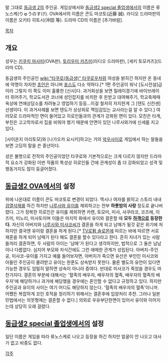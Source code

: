 말 그대로 [[동급생 2]]의 주인공.
게임상에서와 [[동급생2 special 졸업생]]에서의 이름은 류노스케(りゅうのすけ).
OVA에서의 이름은 콘도 마코토(近藤 誠).
라디오 드라마판의 이름은 오키타 히토시(沖田 等).
드라마 CD의 이름은 [추가바람].

[[목차]]
== 개요 ==
성우는 [[키쿠치 마사미]](OVA판), [[토리우미 카츠미]](라디오 드라마판), [세키 토모카즈](드라마 CD).

동급생의 주인공인 [[wiki:"타쿠로(동급생)" 타쿠로우]]처럼 여성을 밝히긴 하지만 온 동네에 악명이 자자한 [[초인]]은 아니며 [[포스]]도 다소 약하다.[* 1편 주인공이 워낙 [도시전설]급이라 그렇지 이 쪽도 이미 훌륭한 [신사]다. 과거회상을 보면 릴레이경기에 바이브레이터 쥐어주기, 학교도서관 코너에 성인잡지를 비치한 후 돈받고 대여해주기, 학교축제때 옥상에 연애상담소를 차려놓고 영업하기 등등...이걸 철저히 저지한게 그 [텐도 신칸센] 선생이다. 이 과거사례를 보면 텐도가 상상외로 책임감있는 교사라는걸 알 수 있다.] 여러모로 드라마적인 면이 들어있고 히로인들과의 관계가 강화된 면이 있다. 모친은 타계, 부친은 고고학자로서 집을 비워야 했기 때문에 안면이 있던 나루사와가에 신세를 지고 있다.

[사이온지 아리토모]와 [나가오카 요시키]하고는 거의 [[악우]]사이로 게임에서 하는 말들을 보면 고딩의 탈을 쓴 중년이다.

성은 불명으로 전작의 주인공이었던 타쿠로와 기본적으로는 크게 다르지 않지만 드라마적 요소가 강화된 이번 작품의 특성상 히로인들 간에 관계성이 좀 더 강화되었고 성격 및 행동거지도 많이 둥글어졌다.

== [[동급생2 OVA]]에서의 설정 ==
위에 나온대로 이름이 콘도 마코토로 변경이 되었다. 역시나 여자를 밝히고 스토리 내내 [[검열삭제]]를 하긴 하지만 [[나루사와 유이]]를 제외하고는 전부 '''하룻밤의 사랑''' 정도로 끝나버렸다. 그가 정복한 히로인은 유이를 제외하면 카렌, 토모미, 미사, 사쿠라코, 코즈에, 이즈미, 미노리, 미사토이며 이들은 마지막 화에서 유이와 결혼할 때 '''모두 [[하객]]으로 등장한다.''' 자신의 아버지와 [[나루사와 미사코]]씨가 결혼을 하게 되고 남매가 될것 같은 위기에 처하지만 결국엔 유이랑 결혼을 하게 된다.[* [[TV로펌 솔로몬]]에 따르는 바에 따르면 서로 재혼을 하게 되어 남매가 된다 해도 결혼을 할수 있다라고 한다. 흔히 자녀가 있는 사람들끼리 결혼하면, 두 사람의 아이는 '남매'가 된다고 생각하지만, 법적으로 그 둘은 남남이나 다름없다. 심지어 부모와 자식간에도 그런 애매한 관계가 성립된다. 아버지-주인공, 미사코-유이를 가지고 예를 들어보자면, 아버지가 죽으면 유산은 부인인 미사코와 아들인 주인공이 물려받고 유이는 한푼도 상속받지 못한다. 물론 별도의 유언이 있다면 가능한 경우도 엄밀히 말하면 상속이 아니라 증여다. 반대로 미사코가 죽었을 경우도 마찬가지다. 결혼의 부분에 대해서는 '혈족의 배우자, 배우자의 혈족, 배우자의 혈족의 배우자'에 해당하거나 과거에 해당했을 경우에는 혼인할 수 없다고 규정하고 있다. 하지만 주인공과 유이의 사이는 여기 어디도 해당하지 않는다. '혈족의 배우자의 혈족'이니까. 어쨌든 복잡하게 꼬인 호적을 정리하기 위해서는 결혼후에 입양처리 추천. 그러나 일본 민법에서는 의붓형제는 결혼할 수 없다.] 의외로 우유부단한면이 있어서 유이와 이어지는데 상당히 오래 걸렸다.

== [[동급생2 special 졸업생]]에서의 설정 ==
일단 이름은 게임을 따라 류노스케로 나오고 등장을 하긴 하지만 얼굴이 안 나오고 대사가 없고 비중도 없다. 

[[각주]]
